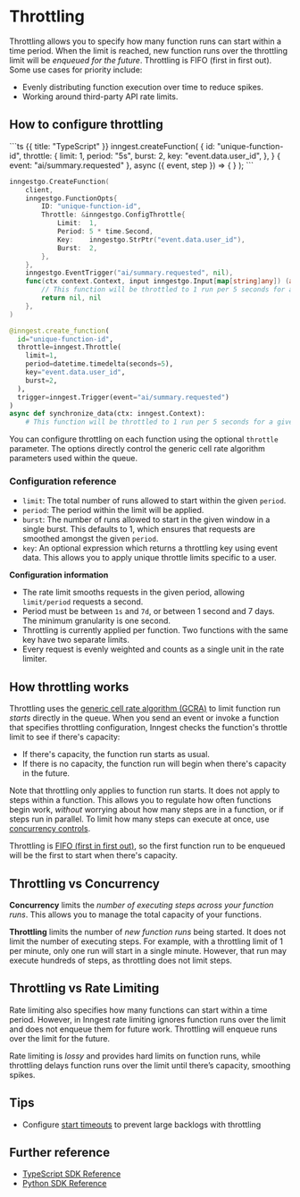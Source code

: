 

# Throttling

Throttling allows you to specify how many function runs can start within a time period. When the limit is reached, new function runs over the throttling limit will be _enqueued for the future_. Throttling is FIFO (first in first out). Some use cases for priority include:

* Evenly distributing function execution over time to reduce spikes.
* Working around third-party API rate limits.

## How to configure throttling

<CodeGroup>
```ts {{ title: "TypeScript" }}
inngest.createFunction(
  {
    id: "unique-function-id",
    throttle: {
      limit: 1,
      period: "5s",
      burst: 2,
      key: "event.data.user_id",
    },
  }
  { event: "ai/summary.requested" },
  async ({ event, step }) => {
  }
);
```

```go {{ title: "Go" }}
inngestgo.CreateFunction(
	client,
	inngestgo.FunctionOpts{
		ID: "unique-function-id",
		Throttle: &inngestgo.ConfigThrottle{
			Limit:  1,
			Period: 5 * time.Second,
			Key:    inngestgo.StrPtr("event.data.user_id"),
			Burst:  2,
		},
	},
	inngestgo.EventTrigger("ai/summary.requested", nil),
	func(ctx context.Context, input inngestgo.Input[map[string]any]) (any, error) {
		// This function will be throttled to 1 run per 5 seconds for a given event payload with matching user_id
		return nil, nil
	},
)
```

```py {{ title: "Python" }}
@inngest.create_function(
  id="unique-function-id",
  throttle=inngest.Throttle(
    limit=1,
    period=datetime.timedelta(seconds=5),
    key="event.data.user_id",
    burst=2,
  ),
  trigger=inngest.Trigger(event="ai/summary.requested")
)
async def synchronize_data(ctx: inngest.Context):
    # This function will be throttled to 1 run per 5 seconds for a given event payload with matching user_id
```

</CodeGroup>

You can configure throttling on each function using the optional `throttle` parameter.  The options directly control the generic cell rate algorithm parameters used within the queue.

### Configuration reference

- `limit`: The total number of runs allowed to start within the given `period`.
- `period`: The period within the limit will be applied.
- `burst`: The number of runs allowed to start in the given window in a single burst. This defaults to 1, which ensures that requests are smoothed amongst the given `period`.
- `key`: An optional expression which returns a throttling key using event data. This allows you to apply unique throttle limits specific to a user.

**Configuration information**

- The rate limit smooths requests in the given period, allowing `limit/period` requests a second.
- Period must be between `1s` and `7d`, or between 1 second and 7 days. The minimum granularity is one second.
- Throttling is currently applied per function. Two functions with the same key have two separate limits.
- Every request is evenly weighted and counts as a single unit in the rate limiter.

## How throttling works

Throttling uses the [generic cell rate algorithm (GCRA)](https://en.wikipedia.org/wiki/Generic_cell_rate_algorithm) to limit function run *starts* directly in the queue. When you send an event or invoke a function that specifies throttling configuration, Inngest checks the function's throttle limit to see if there's capacity:

- If there's capacity, the function run starts as usual.
- If there is no capacity, the function run will begin when there's capacity in the future.

Note that throttling only applies to function run starts.  It does not apply to steps within a function.  This allows you to regulate how often functions begin work, *without* worrying about how many steps are in a function, or if steps run in parallel.  To limit how many steps can execute at once, use [concurrency controls](/docs/guides/concurrency).

Throttling is [FIFO (first in first out)](https://en.wikipedia.org/wiki/FIFO_(computing_and_electronics)), so the first function run to be enqueued will be the first to start when there's capacity.

## Throttling vs Concurrency

**Concurrency** limits the *number of executing steps across your function runs*.  This allows you to manage the total capacity of your functions.

**Throttling** limits the number of *new function runs* being started.  It does not limit the number of executing steps.  For example, with a throttling limit of 1 per minute, only one run will start in a single minute.  However, that run may execute hundreds of steps, as throttling does not limit steps.

## Throttling vs Rate Limiting

Rate limiting also specifies how many functions can start within a time period.  However, in Inngest rate limiting ignores function runs over the limit and does not enqueue them for future work. Throttling will enqueue runs over the limit for the future.

Rate limiting is *lossy* and provides hard limits on function runs, while throttling delays function runs over the limit until there’s capacity, smoothing spikes.

## Tips

* Configure [start timeouts](/docs/features/inngest-functions/cancellation/cancel-on-timeouts) to prevent large backlogs with throttling 

## Further reference

* [TypeScript SDK Reference](/docs/reference/functions/create#throttle)
* [Python SDK Reference](/docs/reference/python/functions/create#configuration)
